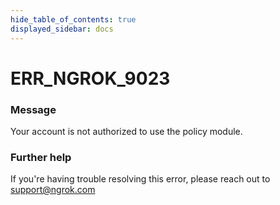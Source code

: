 ```yaml
---
hide_table_of_contents: true
displayed_sidebar: docs
---
```



# ERR_NGROK_9023

### Message

Your account is not authorized to use the policy module.

<ErrorDetails error="err_ngrok_9023" />

### Further help

If you're having trouble resolving this error, please reach out to [support@ngrok.com](mailto:support@ngrok.com?subject=Help%20with%20ERR_NGROK_9023)

